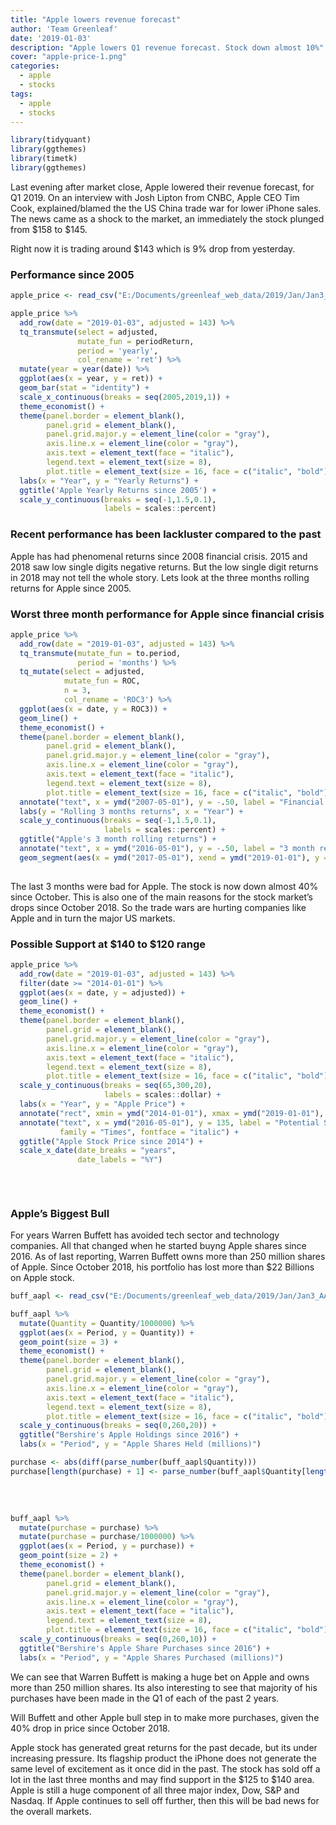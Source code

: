 ```yaml
---
title: "Apple lowers revenue forecast"
author: 'Team Greenleaf'
date: '2019-01-03'
description: "Apple lowers Q1 revenue forecast. Stock down almost 10%"
cover: "apple-price-1.png"
categories:
  - apple
  - stocks
tags:
  - apple
  - stocks
---
```


```r

library(tidyquant)
library(ggthemes)
library(timetk)
library(ggthemes)

```


Last evening after market close, Apple lowered their revenue forecast, for Q1 2019. On an interview with Josh Lipton from CNBC, Apple CEO Tim Cook, explained/blamed the the US China trade war for lower iPhone sales. The news came as a shock to the market, an immediately the stock plunged from \$158 to \$145.

Right now it is trading around \$143 which is 9% drop from yesterday.

### Performance since 2005

```r

apple_price <- read_csv("E:/Documents/greenleaf_web_data/2019/Jan/Jan3_AAPL/aapl_price.csv")

apple_price %>%
  add_row(date = "2019-01-03", adjusted = 143) %>%
  tq_transmute(select = adjusted,
               mutate_fun = periodReturn,
               period = 'yearly',
               col_rename = 'ret') %>%
  mutate(year = year(date)) %>%
  ggplot(aes(x = year, y = ret)) +
  geom_bar(stat = "identity") +
  scale_x_continuous(breaks = seq(2005,2019,1)) +
  theme_economist() +
  theme(panel.border = element_blank(),
        panel.grid = element_blank(),
        panel.grid.major.y = element_line(color = "gray"),
        axis.line.x = element_line(color = "gray"),
        axis.text = element_text(face = "italic"),
        legend.text = element_text(size = 8),
        plot.title = element_text(size = 16, face = c("italic", "bold"))) +
  labs(x = "Year", y = "Yearly Returns") +
  ggtitle('Apple Yearly Returns since 2005') +
  scale_y_continuous(breaks = seq(-1,1.5,0.1),
                     labels = scales::percent)

```

### Recent performance has been lackluster compared to the past

Apple has had phenomenal returns since 2008 financial crisis. 2015 and 2018 saw low single digits negative returns. But the low single digit returns in 2018 may not tell the whole story. Lets look at the three months rolling returns for Apple since 2005.


### Worst three month performance for Apple since financial crisis

```r

apple_price %>%
  add_row(date = "2019-01-03", adjusted = 143) %>%
  tq_transmute(mutate_fun = to.period,
               period = 'months') %>%
  tq_mutate(select = adjusted,
            mutate_fun = ROC,
            n = 3,
            col_rename = 'ROC3') %>%
  ggplot(aes(x = date, y = ROC3)) +
  geom_line() +
  theme_economist() +
  theme(panel.border = element_blank(),
        panel.grid = element_blank(),
        panel.grid.major.y = element_line(color = "gray"),
        axis.line.x = element_line(color = "gray"),
        axis.text = element_text(face = "italic"),
        legend.text = element_text(size = 8),
        plot.title = element_text(size = 16, face = c("italic", "bold"))) +
  annotate("text", x = ymd("2007-05-01"), y = -.50, label = "Financial Crisis") +
  labs(y = "Rolling 3 months returns", x = "Year") +
  scale_y_continuous(breaks = seq(-1,1.5,0.1),
                     labels = scales::percent) +
  ggtitle("Apple's 3 month rolling returns") +
  annotate("text", x = ymd("2016-05-01"), y = -.50, label = "3 month returns\nsince Oct 2018") +
  geom_segment(aes(x = ymd("2017-05-01"), xend = ymd("2019-01-01"), y = -0.45, yend = -0.37), arrow = arrow())
  

```

The last 3 months were bad for Apple. The stock is now down almost 40% since October. This is also one of the main reasons for the stock market's drops since October 2018. So the trade wars are hurting companies like Apple and in turn the major US markets.

### Possible Support at \$140 to \$120 range


```r

apple_price %>%
  add_row(date = "2019-01-03", adjusted = 143) %>%
  filter(date >= "2014-01-01") %>%
  ggplot(aes(x = date, y = adjusted)) +
  geom_line() +
  theme_economist() +
  theme(panel.border = element_blank(),
        panel.grid = element_blank(),
        panel.grid.major.y = element_line(color = "gray"),
        axis.line.x = element_line(color = "gray"),
        axis.text = element_text(face = "italic"),
        legend.text = element_text(size = 8),
        plot.title = element_text(size = 16, face = c("italic", "bold"))) +
  scale_y_continuous(breaks = seq(65,300,20),
                     labels = scales::dollar) +
  labs(x = "Year", y = "Apple Price") +
  annotate("rect", xmin = ymd("2014-01-01"), xmax = ymd("2019-01-01"), ymin = 125, ymax = 135, alpha = 0.2) +
  annotate("text", x = ymd("2016-05-01"), y = 135, label = "Potential Support\n Area at 125 to 140", size = 3,
           family = "Times", fontface = "italic") +
  ggtitle("Apple Stock Price since 2014") +
  scale_x_date(date_breaks = "years",
               date_labels = "%Y")
  
  
  

```

### Apple's Biggest Bull

For years Warren Buffett has avoided tech sector and technology companies. All that changed when he started buyng Apple shares since 2016. As of last reporting, Warren Buffett owns more than 250 million shares of Apple. Since October 2018, his portfolio has lost more than \$22 Billions on Apple stock.

```r

buff_aapl <- read_csv("E:/Documents/greenleaf_web_data/2019/Jan/Jan3_AAPL/BRK_Holdings.csv")

buff_aapl %>%
  mutate(Quantity = Quantity/1000000) %>%
  ggplot(aes(x = Period, y = Quantity)) +
  geom_point(size = 3) +
  theme_economist() +
  theme(panel.border = element_blank(),
        panel.grid = element_blank(),
        panel.grid.major.y = element_line(color = "gray"),
        axis.line.x = element_line(color = "gray"),
        axis.text = element_text(face = "italic"),
        legend.text = element_text(size = 8),
        plot.title = element_text(size = 16, face = c("italic", "bold"))) +
  scale_y_continuous(breaks = seq(0,260,20)) +
  ggtitle("Bershire's Apple Holdings since 2016") +
  labs(x = "Period", y = "Apple Shares Held (millions)")

purchase <- abs(diff(parse_number(buff_aapl$Quantity)))
purchase[length(purchase) + 1] <- parse_number(buff_aapl$Quantity[length(buff_aapl$Quantity)])
  
```

<br/>

```r


buff_aapl %>%
  mutate(purchase = purchase) %>%
  mutate(purchase = purchase/1000000) %>%
  ggplot(aes(x = Period, y = purchase)) +
  geom_point(size = 2) +
  theme_economist() +
  theme(panel.border = element_blank(),
        panel.grid = element_blank(),
        panel.grid.major.y = element_line(color = "gray"),
        axis.line.x = element_line(color = "gray"),
        axis.text = element_text(face = "italic"),
        legend.text = element_text(size = 8),
        plot.title = element_text(size = 16, face = c("italic", "bold"))) +
  scale_y_continuous(breaks = seq(0,260,10)) +
  ggtitle("Bershire's Apple Share Purchases since 2016") +
  labs(x = "Period", y = "Apple Shares Purchased (millions)")


```


We can see that Warren Buffett is making a huge bet on Apple and owns more than 250 million shares. Its also interesting to see that majority of his purchases have been made in the Q1 of each of the past 2 years.

Will Buffett and other Apple bull step in to make more purchases, given the 40% drop in price since October 2018.

Apple stock has generated great returns for the past decade, but its under increasing pressure. Its flagship product the iPhone does not generate the same level of excitement as it once did in the past. The stock has sold off a lot in the last three months and may find support in the \$125 to \$140 area. Apple is still a huge component of all three major index, Dow, S&P and Nasdaq. If Apple continues to sell off further, then this will be bad news for the overall markets.

